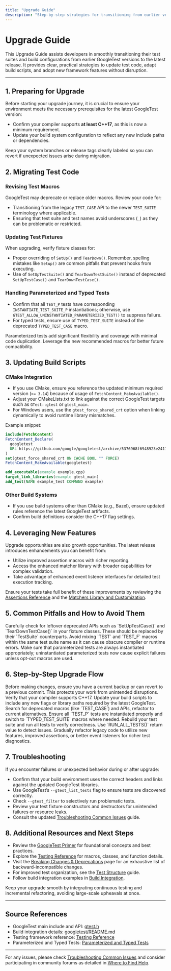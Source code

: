 ```yaml
---
title: "Upgrade Guide"
description: "Step-by-step strategies for transitioning from earlier versions to the latest release, with best practices for migrating test code, adapting build scripts, and leveraging new features with minimal disruption."
---
```


# Upgrade Guide

This Upgrade Guide assists developers in smoothly transitioning their test suites and build configurations from earlier GoogleTest versions to the latest release. It provides clear, practical strategies to update test code, adapt build scripts, and adopt new framework features without disruption.

---

## 1. Preparing for Upgrade

Before starting your upgrade journey, it is crucial to ensure your environment meets the necessary prerequisites for the latest GoogleTest version:

- Confirm your compiler supports **at least C++17**, as this is now a minimum requirement.
- Update your build system configuration to reflect any new include paths or dependencies.

<Tip>
Keep your system branches or release tags clearly labeled so you can revert if unexpected issues arise during migration.
</Tip>

## 2. Migrating Test Code

### Revising Test Macros

GoogleTest may deprecate or replace older macros. Review your code for:

- Transitioning from the legacy `TEST_CASE` API to the newer `TEST_SUITE` terminology where applicable.
- Ensuring that test suite and test names avoid underscores (`_`) as they can be problematic or restricted.

### Updating Test Fixtures

When upgrading, verify fixture classes for:

- Proper overriding of `SetUp()` and `TearDown()`. Remember, spelling mistakes like `Setup()` are common pitfalls that prevent hooks from executing.
- Use of `SetUpTestSuite()` and `TearDownTestSuite()` instead of deprecated `SetUpTestCase()` and `TearDownTestCase()`.

### Handling Parameterized and Typed Tests

- Confirm that all `TEST_P` tests have corresponding `INSTANTIATE_TEST_SUITE_P` instantiations; otherwise, use `GTEST_ALLOW_UNINSTANTIATED_PARAMETERIZED_TEST()` to suppress failure.
- For typed tests, ensure use of `TYPED_TEST_SUITE` instead of the deprecated `TYPED_TEST_CASE` macro.

<Tip>
Parameterized tests add significant flexibility and coverage with minimal code duplication. Leverage the new recommended macros for better future compatibility.
</Tip>

## 3. Updating Build Scripts

### CMake Integration

- If you use CMake, ensure you reference the updated minimum required version (`>= 3.14`) because of usage of `FetchContent_MakeAvailable()`.
- Adjust your CMakeLists.txt to link against the correct GoogleTest targets such as `GTest::gtest` or `gtest_main`.
- For Windows users, use the `gtest_force_shared_crt` option when linking dynamically to avoid runtime library mismatches.

Example snippet:

```cmake
include(FetchContent)
FetchContent_Declare(
  googletest
  URL https://github.com/google/googletest/archive/5376968f6948923e2411081fd9372e71a59d8e77.zip
)
set(gtest_force_shared_crt ON CACHE BOOL "" FORCE)
FetchContent_MakeAvailable(googletest)

add_executable(example example.cpp)
target_link_libraries(example gtest_main)
add_test(NAME example_test COMMAND example)
```

### Other Build Systems

- If you use build systems other than CMake (e.g., Bazel), ensure updated rules reference the latest GoogleTest artifacts.
- Confirm build definitions consider the C++17 flag settings.

## 4. Leveraging New Features

Upgrade opportunities are also growth opportunities. The latest release introduces enhancements you can benefit from:

- Utilize improved assertion macros with richer reporting.
- Access the enhanced matcher library with broader capabilities for complex validation.
- Take advantage of enhanced event listener interfaces for detailed test execution tracking.

Ensure your tests take full benefit of these improvements by reviewing the [Assertions Reference](../api-reference/testing-framework/assertions-reference.md) and the [Matchers Library and Customization](../api-reference/actions-matchers-extensions/matchers-library-and-customization.md).

## 5. Common Pitfalls and How to Avoid Them

<Tip>
Carefully check for leftover deprecated APIs such as `SetUpTestCase()` and `TearDownTestCase()` in your fixture classes. These should be replaced by their `TestSuite` counterparts.
</Tip>

<Tip>
Avoid mixing `TEST` and `TEST_F` macros within the same test suite name as it can cause obscure compiler or runtime errors.
</Tip>

<Tip>
Make sure that parameterized tests are always instantiated appropriately; uninstantiated parameterized tests now cause explicit failures unless opt-out macros are used.
</Tip>

## 6. Step-by-Step Upgrade Flow

<Steps>
  <Step title="Backup Your Project">
    Before making changes, ensure you have a current backup or can revert to a previous commit. This protects your work from unintended disruptions.
  </Step>
  <Step title="Update Compiler and Build Environment">
    Verify that your compiler supports C++17. Update your build scripts to include any new flags or library paths required by the latest GoogleTest.
  </Step>
  <Step title="Replace Deprecated Macros and APIs">
    Search for deprecated macros (like `TEST_CASE`) and APIs, refactor to current alternatives.
  </Step>
  <Step title="Adapt Parameterized and Typed Tests">
    Ensure all `TEST_P` tests are instantiated properly and switch to `TYPED_TEST_SUITE` macros where needed.
  </Step>
  <Step title="Rebuild and Run Tests">
    Rebuild your test suite and run all tests to verify correctness. Use `RUN_ALL_TESTS()` return value to detect issues.
  </Step>
  <Step title="Leverage New Features">
    Gradually refactor legacy code to utilize new features, improved assertions, or better event listeners for richer test diagnostics.
  </Step>
</Steps>

## 7. Troubleshooting

If you encounter failures or unexpected behavior during or after upgrade:

- Confirm that your build environment uses the correct headers and links against the updated GoogleTest libraries.
- Use GoogleTest’s `--gtest_list_tests` flag to ensure tests are discovered correctly.
- Check `--gtest_filter` to selectively run problematic tests.
- Review your test fixture constructors and destructors for unintended failures or resource leaks.
- Consult the updated [Troubleshooting Common Issues](../getting-started/troubleshooting/common-issues.md) guide.

## 8. Additional Resources and Next Steps

- Review the [GoogleTest Primer](../docs/primer.md) for foundational concepts and best practices.
- Explore the [Testing Reference](../docs/reference/testing.md) for macros, classes, and function details.
- Visit the [Breaking Changes & Deprecations](../changelog-tab/upgrade-breaks/breaking-changes.md) page for an exhaustive list of backward-incompatible changes.
- For improved test organization, see the [Test Structure](../guides/getting-started/test-structure.md) guide.
- Follow build integration examples in [Build Integration](../guides/integration-and-best-practices/build-integration.md).

<Tip>
Keep your upgrade smooth by integrating continuous testing and incremental refactoring, avoiding large-scale upheavals at once.
</Tip>

---

## Source References

- GoogleTest main include and API: [gtest.h](https://github.com/google/googletest/blob/main/googletest/include/gtest/gtest.h)
- Build integration details: [googletest/README.md](https://github.com/google/googletest/blob/main/googletest/README.md)
- Testing framework reference: [Testing Reference](../docs/reference/testing.md)
- Parameterized and Typed Tests: [Parameterized and Typed Tests](../api-reference/testing-framework/parameterized-and-typed-tests.md)

---

For any issues, please check [Troubleshooting Common Issues](../getting-started/troubleshooting/common-issues.md) and consider participating in community forums as detailed in [Where to Find Help](../getting-started/troubleshooting/community-help.md).
